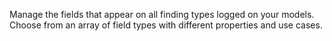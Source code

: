 Manage the fields that appear on all finding types logged on your models. Choose from an array of field types with different properties and use cases.
